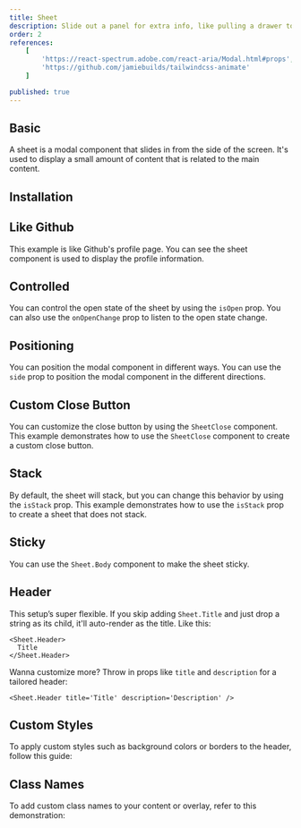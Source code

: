 ```yaml
---
title: Sheet
description: Slide out a panel for extra info, like pulling a drawer to find more tools, perfect for additional context without leaving the page..
order: 2
references:
    [
        'https://react-spectrum.adobe.com/react-aria/Modal.html#props',
        'https://github.com/jamiebuilds/tailwindcss-animate'
    ]

published: true
---
```


## Basic

A sheet is a modal component that slides in from the side of the screen. It's used to display a small amount of content that is related to the main content.

<Demo center component='overlays/sheet/sheet-demo' />

## Installation

<Install component='sheet' />

## Like Github

This example is like Github's profile page. You can see the sheet component is used to display the profile information.

<Demo center component='overlays/sheet/sheet-menu-demo' />

## Controlled

You can control the open state of the sheet by using the `isOpen` prop. You can also use the `onOpenChange` prop to listen to the open state change.

<Demo center component='overlays/sheet/sheet-controlled-demo' />

## Positioning

You can position the modal component in different ways. You can use the `side` prop to position the modal component in the different directions.

<Demo center component='overlays/sheet/sheet-position-demo' />

## Custom Close Button

You can customize the close button by using the `SheetClose` component. This example demonstrates how to use the `SheetClose` component to create a custom close button.

<Demo center component='overlays/sheet/sheet-custom-close-demo' />

## Stack

By default, the sheet will stack, but you can change this behavior by using the `isStack` prop. This example demonstrates how to use the `isStack` prop to create a sheet that does not stack.

<Demo center component='overlays/sheet/sheet-stack-demo' />

## Sticky

You can use the `Sheet.Body` component to make the sheet sticky.

<Demo center component='overlays/sheet/sheet-sticky-demo' />

## Header

This setup’s super flexible. If you skip adding `Sheet.Title` and just drop a string as its child, it'll auto-render as the title. Like this:

```
<Sheet.Header>
  Title
</Sheet.Header>
```

Wanna customize more? Throw in props like `title` and `description` for a tailored header:

```
<Sheet.Header title='Title' description='Description' />
```

## Custom Styles

To apply custom styles such as background colors or borders to the header, follow this guide:

<Demo center component='overlays/sheet/sheet-custom-style-demo' />

## Class Names

To add custom class names to your content or overlay, refer to this demonstration:

<Demo center component='overlays/sheet/sheet-classnames-demo' />
